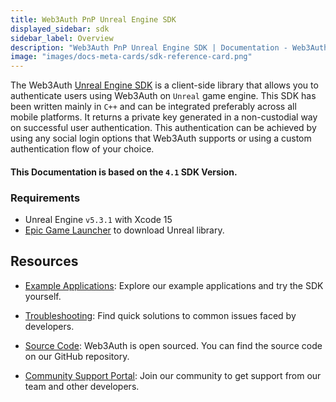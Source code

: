 ```yaml
---
title: Web3Auth PnP Unreal Engine SDK
displayed_sidebar: sdk
sidebar_label: Overview
description: "Web3Auth PnP Unreal Engine SDK | Documentation - Web3Auth"
image: "images/docs-meta-cards/sdk-reference-card.png"
---
```


The Web3Auth [Unreal Engine SDK](https://github.com/Web3Auth/web3auth-unreal-sdk) is a client-side library that allows you to authenticate users using
Web3Auth on `Unreal` game engine. This SDK has been written mainly in `C++` and can be integrated preferably across all mobile platforms. It returns a
private key generated in a non-custodial way on successful user authentication. This authentication can be achieved by using any social login options
that Web3Auth supports or using a custom authentication flow of your choice.

#### This Documentation is based on the `4.1` SDK Version.

### Requirements

- Unreal Engine `v5.3.1` with Xcode 15
- [Epic Game Launcher](https://www.unrealengine.com/en-US/download) to download Unreal library.

## Resources

- [Example Applications](/examples?product=Plug+and+Play&sdk=Plug+and+Play+Unreal+SDK): Explore our example applications and try the SDK yourself.

- [Troubleshooting](/troubleshooting): Find quick solutions to common issues faced by developers.

- [Source Code](https://github.com/Web3Auth/web3auth-unreal-sdk): Web3Auth is open sourced. You can find the source code on our GitHub repository.

- [Community Support Portal](https://web3auth.io/community/c/help-pnp/pnp-unreal/21): Join our community to get support from our team and other
  developers.
